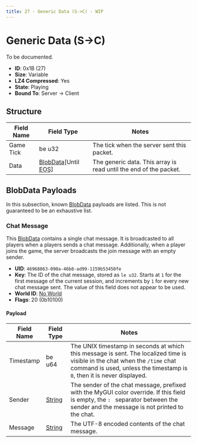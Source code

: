 ```yaml
---
title: 27 - Generic Data (S->C) - WIP
---
```



# Generic Data (S->C)

To be documented.

- **ID**: 0x1B (27)
- **Size**: Variable
- **LZ4 Compressed**: Yes
- **State**: Playing
- **Bound To**: Server -> Client

## Structure

<BlobDataPacketsNotice />

| Field Name | Field Type | Notes |
|------------|------------|-------|
| Game Tick  | be u32     | The tick when the server sent this packet. |
| Data       | [BlobData](/docs/structures/networking/blobdata)[Until <abbr title="End of Stream">EOS</abbr>] | The generic data. This array is read until the end of the packet. |

## BlobData Payloads

In this subsection, known [BlobData](/docs/structures/networking/blobdata) payloads are listed. This is not guaranteed to be an exhaustive list.

### Chat Message

This [BlobData](/docs/structures/networking/blobdata) contains a single chat message. It is broadcasted to all players when a players sends a chat message. Additionally, when a player joins the game, the server broadcasts the join message with an empty sender.

- **UID**: `46968863-090a-46b8-ad99-1159b53450fe`
- **Key**: The ID of the chat message, stored as `le u32`. Starts at `1` for the first message of the current session, and increments by `1` for every new chat message sent. The value of this field does not appear to be used.
- **World ID**: [No World](/docs/structures/networking/blobdata#special-world-ids)
- **Flags**: 20 (0b10100)

#### Payload

| Field Name | Field Type | Notes |
|------------|------------|-------|
| Timestamp  | be u64     | The UNIX timestamp in seconds at which this message is sent. The localized time is visible in the chat when the `/time` chat command is used, unless the timestamp is `0`, then it is never displayed. |
| Sender     | [String](/docs/structures/networking/string) | The sender of the chat message, prefixed with the MyGUI color override. If this field is empty, the `: ` separator between the sender and the message is not printed to the chat. |
| Message    | [String](/docs/structures/networking/string) | The UTF-8 encoded contents of the chat message. |
